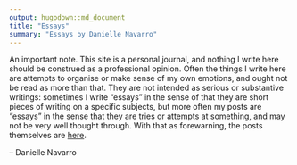 ```yaml
---
output: hugodown::md_document
title: "Essays"
summary: "Essays by Danielle Navarro"
---
```


An important note. This site is a personal journal, and nothing I write here should be construed as a professional opinion. Often the things I write here are attempts to organise or make sense of my own emotions, and ought not be read as more than that. They are not intended as serious or substantive writings: sometimes I write "essays" in the sense of that they are short pieces of writing on a specific subjects, but more often my posts are "essays" in the sense that they are tries or attempts at something, and may not be very well thought through. With that as forewarning, the posts themselves are [here](/post/).

-- Danielle Navarro
